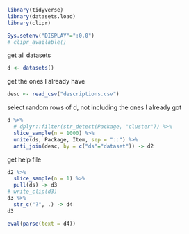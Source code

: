 ```r
library(tidyverse)
library(datasets.load)
library(clipr)
```

```r
Sys.setenv("DISPLAY"=":0.0")
# clipr_available()
```

get all datasets

```r
d <- datasets()
```

get the ones I already have

```r
desc <- read_csv("descriptions.csv")
```

select random rows of d, not including the ones I already got

```r
d %>%
  # dplyr::filter(str_detect(Package, "cluster")) %>% 
  slice_sample(n = 1000) %>% 
  unite(ds, Package, Item, sep = "::") %>% 
  anti_join(desc, by = c("ds"="dataset")) -> d2
```

get help file

```r
d2 %>% 
  slice_sample(n = 1) %>% 
  pull(ds) -> d3
# write_clip(d3)
d3 %>% 
  str_c("?", .) -> d4
d3
```

```r
eval(parse(text = d4))
```
